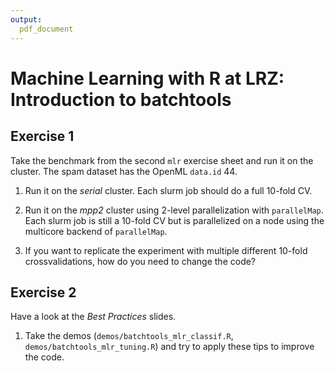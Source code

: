 ```yaml
---
output:
  pdf_document
---
```


# Machine Learning with R at LRZ: Introduction to batchtools


## Exercise 1

Take the benchmark from the second `mlr` exercise sheet and run it on the cluster.
The spam dataset has the OpenML `data.id` 44.

1) Run it on the *serial* cluster. Each slurm job should do a full 10-fold CV.

2) Run it on the *mpp2* cluster using 2-level parallelization with `parallelMap`.
Each slurm job is still a 10-fold CV but is parallelized on a node using the multicore backend of `parallelMap`.

3) If you want to replicate the experiment with multiple different 10-fold crossvalidations, how do you need to change the code?


## Exercise 2

Have a look at the *Best Practices* slides.

1) Take the demos (`demos/batchtools_mlr_classif.R`, `demos/batchtools_mlr_tuning.R`) and try to apply these tips to improve the code.
